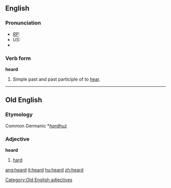 ==English==

{{rank|both|having|look|200|heard|night|mind|heart}}

===Pronunciation===
* ''[[RP]]:'' {{IPA|/'hɜːd/}}
* ''US:'' {{IPA|/'hɜɻd/}}
*{{audio|en-us-heard.ogg|Audio (US)}}

===Verb form===
'''heard'''
# Simple past and past participle of to [[hear]].

----

==Old English==
===Etymology===
Common Germanic *''[[hardhuz]]''
===Adjective===
'''heard'''

# [[hard]]

[[Category:Old English adjectives]]

[[ang:heard]]
[[it:heard]]
[[hu:heard]]
[[zh:heard]]